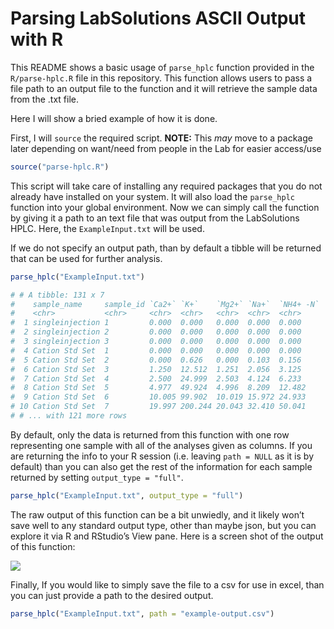# Parsing LabSolutions ASCII Output with R

This README shows a basic usage of `parse_hplc` function provided in the `R/parse-hplc.R` file in this repository. This function allows users to pass a file path to an output file to the function and it will retrieve the sample data from the .txt file. 

Here I will show a bried example of how it is done. 


First, I will `source` the required script. **NOTE:** This *may* move to a package later depending on want/need from people in the Lab for easier access/use

```r
source("parse-hplc.R")
```

This script will take care of installing any required packages that you do not already have installed on your system. It will also load the `parse_hplc` function into your global environment. Now we can simply call the function by giving it a path to an text file that was output from the LabSolutions HPLC. Here, the `ExampleInput.txt` will be used. 

If we do not specify an output path, than by default a tibble will be returned that can be used for further analysis. 

```r
parse_hplc("ExampleInput.txt")

# # A tibble: 131 x 7
#    sample_name     sample_id `Ca2+` `K+`    `Mg2+` `Na+`  `NH4+ -N`
#    <chr>           <chr>     <chr>  <chr>   <chr>  <chr>  <chr>    
#  1 singleinjection 1         0.000  0.000   0.000  0.000  0.000    
#  2 singleinjection 2         0.000  0.000   0.000  0.000  0.000    
#  3 singleinjection 3         0.000  0.000   0.000  0.000  0.000    
#  4 Cation Std Set  1         0.000  0.000   0.000  0.000  0.000    
#  5 Cation Std Set  2         0.000  0.626   0.000  0.103  0.156    
#  6 Cation Std Set  3         1.250  12.512  1.251  2.056  3.125    
#  7 Cation Std Set  4         2.500  24.999  2.503  4.124  6.233    
#  8 Cation Std Set  5         4.977  49.924  4.996  8.209  12.482   
#  9 Cation Std Set  6         10.005 99.902  10.019 15.972 24.933   
# 10 Cation Std Set  7         19.997 200.244 20.043 32.410 50.041   
# # ... with 121 more rows
```


By default, only the data is returned from this function with one row representing one sample with all of the analyses given as columns. If you are returning the info to your R session (i.e. leaving `path = NULL` as it is by default) than you can also get the rest of the information for each sample returned by setting `output_type = "full"`. 

```r
parse_hplc("ExampleInput.txt", output_type = "full")

```

The raw output of this function can be a bit unwiedly, and it likely won't save well to any standard output type, other than maybe json, but you can explore it via R and RStudio's View pane. Here is a screen shot of the output of this function:

![](www/full-report-output-tree.png)


Finally, If you would like to simply save the file to a csv for use in excel, than you can just provide a path to the desired output.

```r
parse_hplc("ExampleInput.txt", path = "example-output.csv")

```